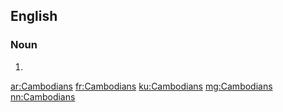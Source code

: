 ==English==

===Noun===
{{head|en|noun plural form}}

# {{plural of|Cambodian|lang=en}}

[[ar:Cambodians]]
[[fr:Cambodians]]
[[ku:Cambodians]]
[[mg:Cambodians]]
[[nn:Cambodians]]